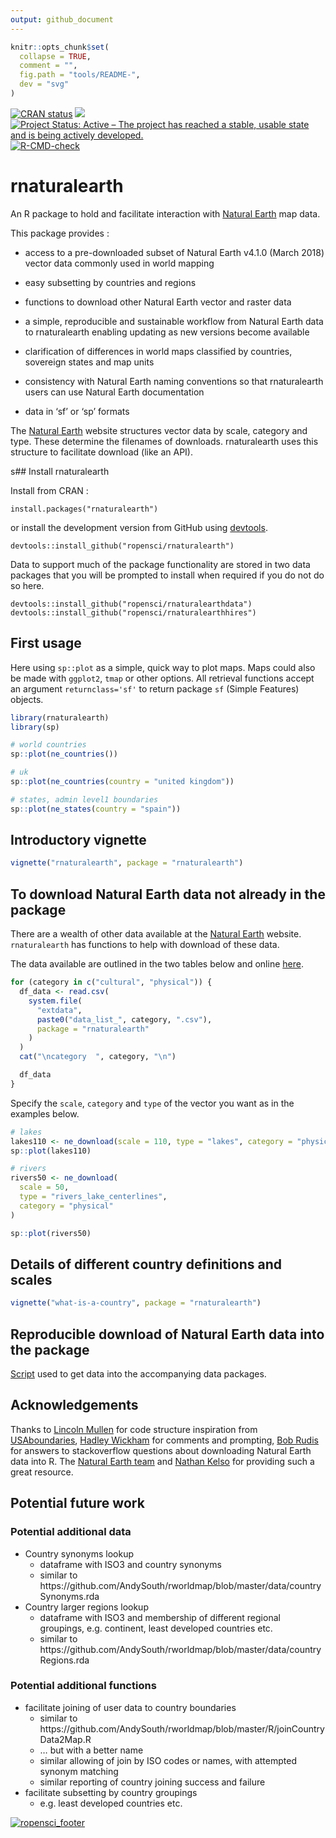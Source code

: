 ```yaml
---
output: github_document
---
```


<!-- README.md is generated from README.Rmd. Please edit that file -->
<!-- used devtools::build_readme() to update the md -->

```r
knitr::opts_chunk$set(
  collapse = TRUE,
  comment = "",
  fig.path = "tools/README-",
  dev = "svg"
)
```

<!-- badges: start -->
[![CRAN status](https://www.r-pkg.org/badges/version/rnaturalearth)](https://CRAN.R-project.org/package=rnaturalearth)
[![](https://badges.ropensci.org/22_status.svg)](https://github.com/ropensci/software-review/issues/22)
[![Project Status: Active – The project has reached a stable, usable state and is being actively developed.](https://www.repostatus.org/badges/latest/active.svg)](https://www.repostatus.org/#active)
[![R-CMD-check](https://github.com/ropensci/rnaturalearth/actions/workflows/R-CMD-check.yaml/badge.svg)](https://github.com/ropensci/rnaturalearth/actions/workflows/R-CMD-check.yaml)
<!-- badges: end -->

# rnaturalearth

An R package to hold and facilitate interaction with [Natural Earth](https://www.naturalearthdata.com/) map data.

This package provides :

- access to a pre-downloaded subset of Natural Earth v4.1.0 (March 2018) vector data commonly used in world mapping

- easy subsetting by countries and regions

- functions to download other Natural Earth vector and raster data

- a simple, reproducible and sustainable workflow from Natural Earth data to rnaturalearth enabling updating as new versions become available

- clarification of differences in world maps classified by countries, sovereign states and map units

- consistency with Natural Earth naming conventions so that rnaturalearth users can use Natural Earth documentation

- data in 'sf' or 'sp' formats

The [Natural Earth](https://www.naturalearthdata.com/) website structures vector data by scale, category and type. These determine the filenames of downloads. rnaturalearth uses this structure to facilitate download (like an API). 

s## Install rnaturalearth

Install from CRAN :

```
install.packages("rnaturalearth")
```

or install the development version from GitHub using [devtools](https://github.com/r-lib/devtools). 

```
devtools::install_github("ropensci/rnaturalearth")

```

Data to support much of the package functionality are stored in two data packages that you will be prompted to install when required if you do not do so here.

```
devtools::install_github("ropensci/rnaturalearthdata")
devtools::install_github("ropensci/rnaturalearthhires")
```

## First usage

Here using `sp::plot` as a simple, quick way to plot maps. Maps could also be made with `ggplot2`, `tmap` or other options. All retrieval functions accept an argument `returnclass='sf'` to return package `sf` (Simple Features) objects. 

```r
library(rnaturalearth)
library(sp)

# world countries
sp::plot(ne_countries())

# uk
sp::plot(ne_countries(country = "united kingdom"))

# states, admin level1 boundaries
sp::plot(ne_states(country = "spain"))
```

## Introductory vignette

```r
vignette("rnaturalearth", package = "rnaturalearth")
```

## To download Natural Earth data not already in the package

There are a wealth of other data available at the [Natural Earth](https://www.naturalearthdata.com/) website. `rnaturalearth` has functions to help with download of these data.

The data available are outlined in the two tables below and online [here](https://www.naturalearthdata.com/downloads/50m-physical-vectors/).

```r

for (category in c("cultural", "physical")) {
  df_data <- read.csv(
    system.file(
      "extdata",
      paste0("data_list_", category, ".csv"),
      package = "rnaturalearth"
    )
  )
  cat("\ncategory  ", category, "\n")

  df_data
}
```

Specify the `scale`, `category` and `type` of the vector you want as in the examples below.

```r
# lakes
lakes110 <- ne_download(scale = 110, type = "lakes", category = "physical")
sp::plot(lakes110)

# rivers
rivers50 <- ne_download(
  scale = 50,
  type = "rivers_lake_centerlines",
  category = "physical"
)

sp::plot(rivers50)
```

## Details of different country definitions and scales

```r
vignette("what-is-a-country", package = "rnaturalearth")
```

## Reproducible download of Natural Earth data into the package

[Script](https://github.com/ropensci/rnaturalearthdata/blob/master/data-raw/data_download_script.r) used to get data into the accompanying data packages.

## Acknowledgements

Thanks to [Lincoln Mullen](https://github.com/lmullen) for code structure inspiration from [USAboundaries](https://github.com/ropensci/USAboundaries), [Hadley Wickham](https://github.com/hadley) for comments and prompting, [Bob Rudis](https://github.com/hrbrmstr) for answers to stackoverflow questions about downloading Natural Earth data into R. The [Natural Earth team](https://www.naturalearthdata.com/about/contributors/) and [Nathan Kelso](https://github.com/nvkelso) for providing such a great resource.

## Potential future work

### Potential additional data

- Country synonyms lookup
  - dataframe with ISO3 and country synonyms
  - similar to https://github.com/AndySouth/rworldmap/blob/master/data/countrySynonyms.rda
    
- Country larger regions lookup
  - dataframe with ISO3 and membership of different regional groupings, e.g. continent, least developed countries etc.
  - similar to https://github.com/AndySouth/rworldmap/blob/master/data/countryRegions.rda


### Potential additional functions

- facilitate joining of user data to country boundaries
  - similar to https://github.com/AndySouth/rworldmap/blob/master/R/joinCountryData2Map.R
  - ... but with a better name
  - similar allowing of join by ISO codes or names, with attempted synonym matching
  - similar reporting of country joining success and failure

- facilitate subsetting by country groupings
  - e.g. least developed countries etc.
    
[![ropensci\_footer](https://ropensci.org/public_images/github_footer.png)](https://ropensci.org)    
